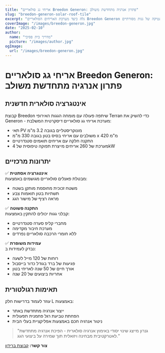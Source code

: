 ```yaml
---
title: "אריחי גג סולאריים Breedon Generon: פתרון אנרגיה מתחדשת משולב"
slug: "breedon-generon-solar-roof-tile"
excerpt: "גלה כיצד מערכת האריחים הסולאריים Breedon Generon משלבת ייצור אנרגיה מתחדשת עם אסתטיקה של גגות מסורתיים."
coverImage: "/images/breedon-generon.jpg"
date: "2025-02-10"
author:
  name: "מדריך בית פסיבי"
  picture: "/images/author.jpg"
ogImage:
  url: "/images/breedon-generon.jpg"
---
```


# אריחי גג סולאריים Breedon Generon: פתרון אנרגיה מתחדשת משולב

## אינטגרציה סולארית חדשנית

קבוצת Breedon שיתפה פעולה עם מומחה הגגות האירופי Terran כדי להשיק את Generon - מערכת אריחי גג סולאריים דיסקרטית המשלבת:

- תאי PV מונוקריסטליים בגובה 3.2 מ"מ
- משולבים עם אריחי בסיס בטון בגובה 330 מ"מ x 420 מ"מ
- התקנה חלקה עם אריחים תואמים סטנדרטיים
- מערכת של 260 אריחים מייצרת תפוקה טיפוסית של 4kW

## יתרונות מרכזיים

✅ **אינטגרציה אסתטית**  
מבטלת פאנלים סולאריים מגושמים באמצעות:
- משטח זכוכית מחוסמת מותקן בשטח
- תשתיות בטון תואמות צבע
- מראה רציף של מישור הגג

✅ **התקנה פשוטה**  
קבלני גגות יכולים להתקין באמצעות:
- מחברי קליפ סערה סטנדרטיים
- מערכת חיבור מקדימה
- ללא חומרי הרכבה סולאריים נפרדים

✅ **עמידות משופרת**  
נבדק לעמידות ב:
- רוחות של 120 מייל לשעה
- פגיעות של ברד בגודל כדור בייסבול
- אורך חיים של 50 שנה לאריחי בטון
- אחריות ביצועים של 20 שנה

## תאימות רגולטורית

עוזר לעמוד בדרישות חלק L באמצעות:
- ייצור אנרגיה מתחדשת באתר
- הפחתת טביעת רגל פחמנית תפעולית
- ניטור אנרגיה חכם באמצעות אפליקציית בעלי הבית

> "גנרון מייצג שינוי יסודי באימוץ אנרגיה סולארית - הפיכת אנרגיה מתחדשת לאטרקטיבית מבחינה ויזואלית תוך שמירה על ביצועי הגג."  

**צור קשר:** [קבוצת ברידון](https://www.breedongroup.com)